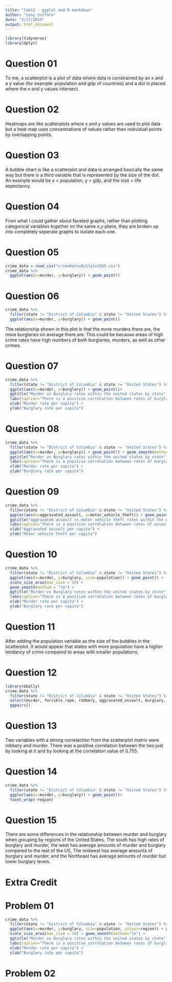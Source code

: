 ```yaml
---
title: "lab12 - ggplot and R markdown"
author: "tony sulfaro"
date: "3/27/2019"
output: html_document
---
```


```r
library(tidyverse)
library(dplyr)
```

# Question 01
To me, a scatterplot is a plot of data where data is constrained by an x and a y value (for example: population and gdp of countries) and a dot is placed where the x and y values intersect.

# Question 02
Heatmaps are like scatterplots where x and y values are used to plot data but a heat map uses concentrations of values rather than individual points by overlapping points.

# Question 03
A bubble chart is like a scatterplot and data is arranged basically the same way but there is a third variable that is represented by the size of the dot. An example would be x = population, y = gdp, and the size = life expectancy.

# Question 04
From what I could gather about faceted graphs, rather than plotting categorical variables together on the same x,y plane, they are broken up into completely seperate graphs to isolate each one.

# Question 05
```r
crime_data = read_csv("crimeRatesByState2005.csv")
crime_data %>%
  ggplot(aes(x=murder, y=burglary)) + geom_point()
```

# Question 06
```r
crime_data %>%
  filter(state != "District of Columbia" & state != "United States") %>%
  ggplot(aes(x=murder, y=burglary)) + geom_point()
```

The relationship shown in this plot is that the more murders there are, the more burglaries on average there are. This could be because areas of high crime rates have high numbers of both burglaries, murders, as well as other crimes.

# Question 07
```r
crime_data %>%
  filter(state != "District of Columbia" & state != "United States") %>%
  ggplot(aes(x=murder, y=burglary)) + geom_point()+
  ggtitle("Murder vs Burglary rates within the united states by state") +
  labs(caption="There is a positive correlation between rates of burglaries and murders.")+
  xlab("Murder rate per capita") +
  ylab("Burglary rate per capita")
```


# Question 08
```r
crime_data %>%
  filter(state != "District of Columbia" & state != "United States") %>%
  ggplot(aes(x=murder, y=burglary)) + geom_point() + geom_smooth(method = "lm") +
  ggtitle("Murder vs Burglary rates within the united states by state") +
  labs(caption="There is a positive correlation between rates of burglaries and murders.")+
  xlab("Murder rate per capita") +
  ylab("Burglary rate per capita")
```

# Question 09
```r
crime_data %>%
  filter(state != "District of Columbia" & state != "United States") %>%
  ggplot(aes(x=aggravated_assault, y=motor_vehicle_theft)) + geom_point() + geom_smooth(method = "lm") +
  ggtitle("aggravated assault vs motor vehicle theft rates within the united states by state") +
  labs(caption="There is a positive correlation between rates of assault and vehicle theft")+
  xlab("Aggravated assault per capita") +
  ylab("Motor vehicle theft per capita")
```

# Question 10
```r
crime_data %>%
  filter(state != "District of Columbia" & state != "United States") %>%
  ggplot(aes(x=murder, y=burglary, size=population)) + geom_point() + 
  scale_size_area(max_size = 10) +
  geom_smooth(method = "lm") +
  ggtitle("Murder vs Burglary rates within the united states by state") +
  labs(caption="There is a positive correlation between rates of burglaries and murders.")+
  xlab("Murder rate per capita") +
  ylab("Burglary rate per capita")
```

# Question 11
After adding the population variable as the size of the bubbles in the scatterplot. It would appear that states with more population have a higher tendancy of crime compared to areas with smaller populations.

# Question 12
```r
library(GGally)
crime_data %>%
  filter(state != "District of Columbia" & state != "United States") %>%
  select(murder, forcible_rape, robbery, aggravated_assault, burglary, larceny_theft, motor_vehicle_theft, population) %>%
  ggpairs()
```


# Question 13
Two variables with a strong correlaction from the scatterplot matrix were robbery and murder. There was a positive correlation between the two just by looking at it and by looking at the correlation value of 0.755.

# Question 14
```r
crime_data %>%
  filter(state != "District of Columbia" & state != "United States") %>%
  ggplot(aes(x=murder, y=burglary)) + geom_point()+
  facet_wrap(~region)
```

# Question 15
There are some differences in the relationship between murder and burglary when grouping by regions of the United States. The south has high rates of burglary and murder, the west has average amounts of murder and burglary compared to the rest of the US, The midwest has average amounts of burglary and murder, and the Northeast has average amounts of murder but lower burglary levels.

# Extra Credit

# Problem 01
```r
crime_data %>%
  filter(state != "District of Columbia" & state != "United States") %>%
  ggplot(aes(x=murder, y=burglary, size=population, colour=region)) + geom_point() + 
  scale_size_area(max_size = 10) + geom_smooth(method="lm") +
  ggtitle("Murder vs Burglary rates within the united states by state") +
  labs(caption="There is a positive correlation between rates of burglaries and murders.")+
  xlab("Murder rate per capita") +
  ylab("Burglary rate per capita")
```

# Problem 02



